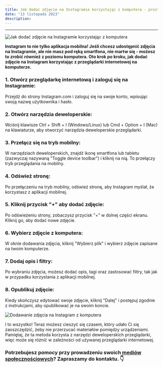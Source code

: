 ```yaml
---
title: Jak dodać zdjęcie na Instagramie korzystając z komputera - prosty przewodnik
date: "13 listopada 2023"
description: 
---
```

---

![Jak dodać zdjęcie na Instagramie korzystając z komputera](/photos/jak-dodac-zdjecie-na-instagramie-korzystajac-z-komputera.jpg)

**Instagram to nie tylko aplikacja mobilna! Jeśli chcesz udostępnić zdjęcia na Instagramie, ale nie masz pod ręką smartfona, nie martw się - możesz to zrobić również z poziomu komputera. Oto krok po kroku, jak dodać zdjęcie na Instagram korzystając z przeglądarki internetowej na komputerze.**

### 1. Otwórz przeglądarkę internetową i zaloguj się na Instagramie:

Przejdź do strony Instagram.com i zaloguj się na swoje konto, wpisując swoją nazwę użytkownika i hasło.

### 2. Otwórz narzędzia deweloperskie:

Wciśnij klawisze Ctrl + Shift + I (Windows/Linux) lub Cmd + Option + I (Mac) na klawiaturze, aby otworzyć narzędzia deweloperskie przeglądarki.

### 3. Przełącz się na tryb mobilny:

W narzędziach deweloperskich, znajdź ikonę smartfona lub tabletu (zazwyczaj nazywaną "Toggle device toolbar") i kliknij na nią. To przełączy tryb przeglądania na mobilny.

### 4. Odśwież stronę:

Po przełączeniu na tryb mobilny, odśwież stronę, aby Instagram myślał, że korzystasz z aplikacji mobilnej.

### 5. Kliknij przycisk "+" aby dodać zdjęcie:

Po odświeżeniu strony, zobaczysz przycisk "+" w dolnej części ekranu. Kliknij go, aby dodać nowe zdjęcie.

### 6. Wybierz zdjęcie z komputera:

W oknie dodawania zdjęcia, kliknij "Wybierz plik" i wybierz zdjęcie zapisane na twoim komputerze.

### 7. Dodaj opis i filtry:

Po wybraniu zdjęcia, możesz dodać opis, tagi oraz zastosować filtry, tak jak w przypadku korzystania z aplikacji mobilnej.

### 8. Opublikuj zdjęcie:

Kiedy skończysz edytować swoje zdjęcie, kliknij "Dalej" i postępuj zgodnie z instrukcjami, aby opublikować je na swoim koncie.

![Dodawanie zdjęcia na Instagram z komputera](/photos/dodawanie-zdjecia-na-instagram-z-komputera.jpg)

I to wszystko! Teraz możesz cieszyć się czasem, który udało Ci się zaoszczędzić, żeby nie przerzucać materiałów pomiędzy urządzeniami. Pamiętaj, że ta metoda korzysta z narzędzi deweloperskich przeglądarki, więc może się różnić w zależności od używanej przeglądarki internetowej.

### Potrzebujesz pomocy przy prowadzeniu swoich <a href="https://getpromo.pl/marketing/">mediów społecznościowych</a>? Zapraszamy do kontaktu. 👇